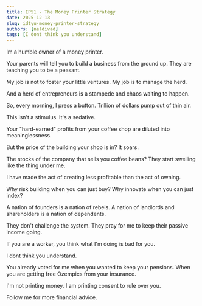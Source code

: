 ```yaml
---
title: EP51 - The Money Printer Strategy
date: 2025-12-13
slug: idtyu-money-printer-strategy
authors: [neldivad]
tags: [I dont think you understand]
---
```


Im a humble owner of a money printer. 

Your parents will tell you to build a business from the ground up. They are teaching you to be a peasant.

My job is not to foster your little ventures. My job is to manage the herd.

And a herd of entrepreneurs is a stampede and chaos waiting to happen.

So, every morning, I press a button. Trillion of dollars pump out of thin air.

This isn't a stimulus. It's a sedative.

Your "hard-earned" profits from your coffee shop are diluted into meaninglessness.

But the price of the building your shop is in? It soars.

<!--truncate-->

The stocks of the company that sells you coffee beans? They start swelling like the thing under me.

I have made the act of creating less profitable than the act of owning.

Why risk building when you can just buy? Why innovate when you can just index?

A nation of founders is a nation of rebels. A nation of landlords and shareholders is a nation of dependents.

They don't challenge the system. They pray for me to keep their passive income going.

If you are a worker, you think what I'm doing is bad for you. 

I dont think you understand.

You already voted for me when you wanted to keep your pensions. When you are getting free Ozempics from your insurance. 

I'm not printing money. I am printing consent to rule over you.

Follow me for more financial advice.
